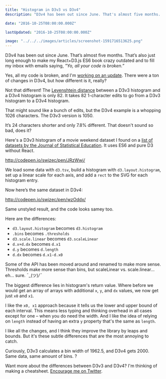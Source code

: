 ```yaml
---
title: "Histogram in D3v3 vs D3v4"
description: "D3v4 has been out since June. That's almost five months. That's also just long enough to make my React+D3.js ES6 book crazy outdated and to fill my inbox with emails saying, _Yo, all your code is broken._"

date: "2016-10-25T08:00:00.000Z"

lastUpdated: "2016-10-25T08:00:00.000Z"

image: "../../../images/articles/screenshot-1591716513625.png"
---
```


D3v4 has been out since June. That’s almost five months. That’s also just long enough to make my React+D3.js ES6 book crazy outdated and to fill my inbox with emails saying, _&quot;Yo, all your code is broken.”_

Yes, all my code is broken, and I&#x27;m [working on an update](https://swizec.com/blog/work-on-reactd3js-es6-v2-begins-in-earnest/swizec/7010). There were a ton of changes in D3v4, but how different is it, really?

Not that different! The [Levenshtein distance](https://swizec.com/blog/levenshtein-distance-in-haskell/swizec/4801) between a D3v3 histogram and a D3v4 histogram is only 82. It takes 82 1-character edits to go from a D3v3 histogram to a D3v4 histogram.

That might sound like a bunch of edits, but the D3v4 example is a whopping 1026 characters. The D3v3 version is 1050.

It’s 24 characters shorter and only 7.8% different. That doesn&#x27;t sound so bad, does it?

Here&#x27;s a D3v3 histogram of a movie weekend dataset I found on a [list of datasets by the Journal of Statistical Education](https://ww2.amstat.org/publications/jse/jse_data_archive.htm). It uses ES6 and pure D3 without React.

http://codepen.io/swizec/pen/JRzWwj/

We load some data with `d3.tsv`, build a histogram with `d3.layout.histogram`, set up a linear scale for each axis, and add a `rect` to the SVG for each histogram entry.

Now here’s the same dataset in D3v4:

http://codepen.io/swizec/pen/wzOddx/

Same unstyled result, and the code looks samey too.

Here are the differences:

- `d3.layout.histogram` becomes `d3.histogram`
- `.bins` becomes `.thresholds`
- `d3.scale.linear` becomes `d3.scaleLinear`
- `d.x+d.dx` becomes `d.x1`
- `d.y` becomes `d.length`
- `d.dx` becomes `d.x1-d.x0`

Some of the API has been moved around and renamed to make more sense. Thresholds make more sense than bins, but scaleLinear vs. scale.linear… eh… sure. ¯\_(ツ)_/¯_

The biggest difference lies in histogram&#x27;s return value. Where before we would get an array of arrays with additional `x`, `y`, and `dx` values, we now get just `x0` and `x1`.

I like the `x0, x1` approach because it tells us the lower and upper bound of each interval. This means less typing and thinking overhead in all cases except for one – when you do need the width. And I like the idea of relying on `length` instead of having an extra `y` property that&#x27;s the same as `length`.

I like all the changes, and I think they improve the library by leaps and bounds. But it&#x27;s these subtle differences that are the most annoying to catch.

Curiously, D3v3 calculates a bin width of 1962.5, and D3v4 gets 2000. Same data, same amount of bins. ?

Want more about the differences between D3v3 and D3v4? I&#x27;m thinking of making a cheatsheet. [Encourage me on Twitter](https://twitter.com/intent/tweet?url=http%3A%2F%2Fswizec.com%2Fblog%2Fhistogram-d3v3-d3v4%2Fswizec%2F7145&text=Hey%20@swizec%21%20Where%27s%20that%20d3%20cheatsheet%20you%20promised%3F&).
